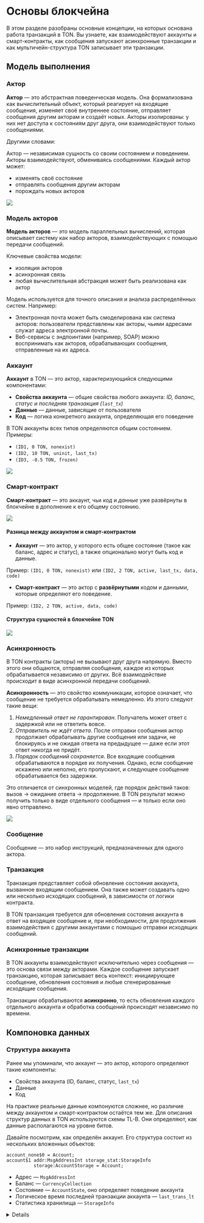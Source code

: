
# Основы блокчейна

В этом разделе разобраны основные концепции, на которых основана работа транзакций в TON. Вы узнаете, как взаимодействуют аккаунты и смарт-контракты, как сообщения запускают асинхронные транзакции и как мультичейн-структура TON записывает эти транзакции.

## Модель выполнения

### Актор

**Актор** — это абстрактная поведенческая модель. Она формализована как вычислительный объект, который реагирует на входящие сообщения, изменяет своё внутреннее состояние, отправляет сообщения другим акторам и создаёт новых. Акторы изолированы: у них нет доступа к состояниям друг друга, они взаимодействуют только сообщениями.

Другими словами:

Актор — независимая сущность со своим состоянием и поведением. Акторы взаимодействуют, обмениваясь сообщениями. Каждый актор может:

- изменять своё состояние
- отправлять сообщения другим акторам
- порождать новых акторов

![](/img/docs/blockchain-fundamentals/actor.svg)

### Модель акторов

**Модель акторов** — это модель параллельных вычислений, которая описывает систему как набор акторов, взаимодействующих с помощью передачи сообщений.

Ключевые свойства модели:

- изоляция акторов
- асинхронная связь
- любая вычислительная абстракция может быть реализована как актор

Модель используется для точного описания и анализа распределённых систем. Например:

- Электронная почта может быть смоделирована как система акторов: пользователи представлены как акторы, чьими адресами служат адреса электронной почты.
- Веб-сервисы с эндпоинтами (например, SOAP) можно воспринимать как акторов, обрабатывающих сообщения, отправленные на их адреса.

### Аккаунт

**Аккаунт** в TON — это актор, характеризующийся следующими компонентами:

- **Свойства аккаунта** — общие свойства любого аккаунта: *ID, баланс, статус и последняя транзакция (`last_tx`)*
- **Данные** — данные, зависящие от пользователя
- **Код** — логика конкретного аккаунта, определяющая его поведение

В TON аккаунты всех типов определяются общим состоянием. Примеры:

- `(ID1, 0 TON, nonexist)`
- `(ID2, 10 TON, uninit, last_tx)`
- `(ID3, -0.5 TON, frozen)`

![](/img/docs/blockchain-fundamentals/account_eng.svg)

### Смарт-контракт

**Смарт-контракт** — это аккаунт, чьи *код* и *данные* уже развёрнуты в блокчейне в дополнение к его общему состоянию.

![](/img/docs/blockchain-fundamentals/smart-contract.svg)

#### Разница между аккаунтом и смарт-контрактом

- **Аккаунт** — это актор, у которого есть общее состояние (такое как баланс, адрес и статус), а также опционально могут быть код и данные.

Пример: `(ID1, 0 TON, nonexist)` или `(ID2, 2 TON, active, last_tx, data, code)`

- **Смарт-контракт** — это актор с **развёрнутыми** кодом и данными, которые определяют его поведение.

Пример: `(ID2, 2 TON, active, data, code)`

#### Структура сущностей в блокчейне TON

![](/img/docs/blockchain-fundamentals/structure_eng.svg)

### Асинхронность

В TON контракты (акторы) не вызывают друг друга напрямую. Вместо этого они общаются, отправляя сообщения, каждое из которых обрабатывается независимо от других. Всё взаимодействие происходит в виде асинхронной передачи сообщений.

**Асинхронность** — это свойство коммуникации, которое означает, что сообщение не требуется обрабатывать немедленно. Из этого следуют такие вещи:

1. *Немедленный ответ не гарантирован*. Получатель может ответ с задержкой или не ответить вовсе.
2. *Отправитель не ждёт ответа*. После отправки сообщения актор продолжает обрабатывать другие сообщения или задачи, не блокируясь и не ожидая ответа на предыдущее — даже если этот ответ никогда не придёт.
3. *Порядок сообщений сохраняется*. Все входящие сообщения обрабатываются в порядке их получения. Однако, если сообщение искажено или неполно, его пропускают, и следующее сообщение обрабатывается без задержки.

Это отличается от синхронных моделей, где порядок действий таков: вызов → ожидание ответа → продолжение.
В TON результат можно получить только в виде отдельного сообщения — и только если оно явно отправлено.

![](/img/docs/blockchain-fundamentals/asynchrony.gif)

### Сообщение

Сообщение — это набор инструкций, предназначенных для одного актора.

### Транзакция

Транзакция представляет собой обновление состояния аккаунта, вызванное входящим сообщением.
Она также может создавать одно или несколько исходящих сообщений, в зависимости от логики контракта.

В TON транзакция требуется для обновления состояния аккаунта в ответ на входящее сообщение и, при необходимости, для продолжения взаимодействия с другими аккаунтами с помощью отправки исходящих сообщений.

### Асинхронные транзакции

В TON аккаунты взаимодействуют исключительно через сообщения — это основа связи между акторами.
Каждое сообщение запускает транзакцию, которая записывает весь контекст: инициирующее сообщение, обновления состояния и любые сгенерированные исходящие сообщения.

Транзакции обрабатываются **асинхронно**, то есть обновления каждого отдельного аккаунта и обработка сообщений происходят независимо по времени.

## Компоновка данных

### Структура аккаунта

Ранее мы упоминали, что аккаунт — это актор, которого определяют такие компоненты:

- Свойства аккаунта (ID, баланс, статус, `last_tx`)
- Данные
- Код

На практике реальные данные компонуются сложнее, но различие между аккаунтом и смарт-контрактом остаётся тем же. Для описания структур данных в TON используются схемы TL-B. Они определяют, как данные располагаются на уровне битов.

Давайте посмотрим, как определён аккаунт.
Его структура состоит из нескольких вложенных объектов:

```tlb
account_none$0 = Account;
account$1 addr:MsgAddressInt storage_stat:StorageInfo
          storage:AccountStorage = Account;
```

- Адрес — `MsgAddressInt`
- Баланс — `CurrencyCollection`
- Состояние — `AccountState`, оно определяет поведение аккаунта
- Логическое время последней транзакции аккаунта — `last_trans_lt`
- Статистика хранилища — `StorageInfo`

<details>
  ```tlb

  account_none$0 = Account;
  account$1 addr:MsgAddressInt storage_stat:StorageInfo
  storage:AccountStorage = Account;

  account_storage$_ last_trans_lt:uint64
  balance:CurrencyCollection state:AccountState
  = AccountStorage;

  account_uninit$00 = AccountState;
  account_active$1 _:StateInit = AccountState;
  account_frozen$01 state_hash:bits256 = AccountState;

  acc_state_uninit$00 = AccountStatus;
  acc_state_frozen$01 = AccountStatus;
  acc_state_active$10 = AccountStatus;
  acc_state_nonexist$11 = AccountStatus;


  _ fixed_prefix_length:(Maybe (## 5)) special:(Maybe TickTock)
  code:(Maybe ^Cell) data:(Maybe ^Cell)
  library:(Maybe ^Cell) = StateInit;

  ```
</details>

Давайте проясним, что из этого является **свойствами аккаунта**, согласно схеме TL-B:

- ID → `MsgAddressInt`
- Баланс → `CurrencyCollection`
- Статус → `AccountState`
- Логическое время последней транзакции (`last_trans_lt`) — также часть общего состояния

А данные и код определяются в поле состояния: `AccountState`.

Теперь давайте подробнее рассмотрим свойства аккаунта и то, как они представлены в компоновке данных.

### Статус аккаунта

TON определяет такие состояния аккаунта `AccountState`:

| Статус   | Код TL-B | Описание                                                                                                                                                                                                                                     |
| -------- | -------- | -------------------------------------------------------------------------------------------------------------------------------------------------------------------------------------------------------------------------------------------- |
| `uninit` | `00`     | Аккаунт существует, но не содержит кода или данных. У него может быть ненулевой баланс, но он ещё не инициализирован.                                                                                                                        |
| `frozen` | `01`     | Аккаунт заморожен: его код и данные удалены, но хеш предыдущего состояния сохранён. Его нельзя использовать, но можно восстановить. У аккаунта нулевой или отрицательный баланс, либо он не соответствует минимальным требованиям воркчейна. |
| `active` | `10`     | Аккаунт включает `StateInit`, что означает «состояние инициализировано», с развёрнутыми кодом и данными. Это означает, что он уже инициализирован. Это активный смарт-контракт, готовый к обработке входящих сообщений.                      |

```tlb
account_uninit$00 = AccountState;
account_active$1 _:StateInit = AccountState;
account_frozen$01 state_hash:bits256 = AccountState;
```

Диаграмма ниже иллюстрирует жизненный цикл аккаунта в блокчейне TON, показывая, как его состояние меняется в различных условиях.

![](/img/docs/blockchain-fundamentals/account_states.svg)

### Структура смарт-контракта

Смарт-контракты — это набор обещаний в цифровой форме, включая протоколы, которые регулируют, как стороны выполняют эти обещания.

В TON под смарт-контрактом обычно понимают:

- Программный код, выполняемый в блокчейне и написанный на языке Tolk, FunC или Tact.
- Аккаунт, который реализует бизнес-логику и код контракта.

Техническое определение смарт-контракта в TON — это `аккаунт` в активном состоянии (`AccountState = active`), у которого:

- инициализировано поле `code` в `StateInit`, содержащее исполняемую логику
- инициализировано поле `data` в `StateInit`, хранящее постоянное состояние контракта

### Адрес

Адрес в TON — это уникальный идентификатор смарт-контракта, необходимый для взаимодействия между участниками сети.
У аккаунта самого по себе есть адрес, но мы полностью определяем адрес для конкретного использования только через смарт-контракт.
Он состоит из следующих компонентов:

- **ID воркчейна** (WorkChain ID) — 32-битное целое число со знаком, указывающее воркчейн, к которому принадлежит аккаунт (например, -1 для мастерчейна, 0 для бейсчейна).
- **ID аккаунта** (Account ID) — 256-битный хеш структуры `StateInit`, которая включает инициализированные свойства контракта `code`, `data` и, опционально, `library`.

:::important
`StateInit` (сокращение от *state initialized*) может меняться за время существования контракта.
Поле `account_id` никогда не меняется, потому что это хеш самого первого `StateInit`, записанного при развёртывании.
:::

Адрес определяется как:

$$
{Address} := ({workchain_id},{account_id})
$$

, где

$$
{account_id}:= {HASH(StateInit)}
$$

Адрес соответствует состоянию контракта при его первичной инициализации, и может быть вычислен даже **до** развёртывания контракта.
Это позволяет использовать адрес заранее — например, для получения токенов или настройки взаимодействий.

Адрес зависит только от `StateInit`, использованного *в момент первого развёртывания контракта*. Даже небольшое изменение в полях `code`, `data` или `library` приводило бы к совершенно другому `account_id` в этом инициализированном состоянии — и, следовательно, к другому **адресу**.

При этом во время обработки сообщений валидаторы проверяют адрес отправителя — и если он оказывается неверным, они автоматически заменяют его на правильный.

## Структура блокчейна

### Блокчейн

**Блокчейн** — это распределённый реестр, состоящий из блоков, в каждом из которых содержится набор данных. Эти блоки криптографически связаны друг с другом через хеши, образуя неизменяемую цепь. Вся эта цепь реплицируется и последовательно поддерживается всеми участниками сети.

### AccountChain

**AccountChain** — это цепочка транзакций, исполненных с одним аккаунтом в блокчейне TON.
Она образует линейную последовательность: `Tx1 → Tx2 → Tx3 → …`, где каждая транзакция ссылается на предыдущую.

Для эффективной обработки и консенсуса транзакции группируют в блоки, например, так:
`[Tx1 → Tx2] → [Tx3 → Tx4 → Tx5] → [] → [Tx6]`. Эти блоки также включают очереди входящих и исходящих сообщений, записывая все события и изменения состояния для аккаунта в течение периода этого блока.

Другими словами, AccountChain — это *микро-блокчейн*, ограниченный одним аккаунтом.
Как и обычный блокчейн, это линейная последовательность транзакций, позволяющая только дописывать данные — но посвящённая только одному аккаунту.
Она хранит и упорядочивает всю историю операций и взаимодействий этого аккаунта, обеспечивая прозрачность и отслеживаемость.

На сетевом уровне многие такие цепочки группируются в **ShardChain** или просто **«шард»**, в который входит набор разных аккаунтов. Эта абстракция поддерживает логическую группировку *AccountChains* в физической инфраструктуре *ShardChain ↔ Валидатор*.

Диаграмма ниже представляет графическое представление цепочки AccountChain и её структуры.
![](/img/docs/blockchain-fundamentals/accountchain.svg)

### ShardChain

**Шардчейн** (ShardChain), **шард** — это блокчейн, который группирует несколько AccountChain.

В то время как AccountChain представляет историю транзакций одного аккаунта, шардчейн обрабатывает и хранит данные для группы аккаунтов, у которых совпадает префикс двоичных адресов (например, все адреса, начинающиеся с `0b00101`).
Шардчейны также облегчают маршрутизацию сообщений между аккаунтами, обеспечивая как доставку, так и порядок: если одно сообщение отправлено раньше другого, оно прибудет первым.

Каждый валидатор отвечает за определённый шардчейн или группу из них, что позволяет сети обрабатывать транзакции одновременно в разных шардах.

![](/img/docs/blockchain-fundamentals/shardchain.svg)

### Воркчейн

**Воркчейн** (WorkChain) — это более высокий уровень блокчейна, который группирует различные шардчейны в *единую рабочую группу*.

В то время как каждый шардчейн управляет набором аккаунтов с общим префиксом двоичного адреса, воркчейн определяет общие правила (вроде расценок газа и конфигурации шардинга), которым должен следовать каждый шард этого воркчейна. Другими словами, он служит областью определённых правил, управляющей своими шардами по одному и тому же протоколу.

TON поддерживает до 2³² воркчейнов, каждый из которых может быть разделён на шардчейны количеством до 2⁶⁰.

В настоящее время в TON работают два воркчейна: **бейсчейн** (BaseChain) и **мастерчейн** (MasterChain).

### Мастерчейн и бейсчейн

**Бейсчейн** (BaseChain) — это основная цепочка для исполнения повседневных транзакций и смарт-контрактов.
Она оптимизирована для низких комиссий, что делает её подходящей для обычных пользователей и разработчиков.

![](/img/docs/blockchain-fundamentals/basechain.svg)

**Мастерчейн** (MasterChain) — это основной координирующий блокчейн, состоящий из одного шардчейна. Он содержит:

- параметры протокола
- текущий набор валидаторов и их доли
- цепочки аккаунтов валидаторов
- метаданные обо всех активных воркчейнах и шардчейнах
- хеши последних блоков из всех других цепочек

Затраты на газ в мастерчейне намеренно высоки ради стабильности, приоритизации критических операций и предотвращения спама.

Благодаря иерархической структуре воркчейнов и шардчейнов, TON образует **«блокчейн из блокчейнов»** — масштабируемую архитектуру, в которой каждая цепочка работает независимо, и все блоки ссылаются на своих предшественников через криптографические хеши.

![](/img/docs/blockchain-fundamentals/chain-of-chains.svg)

### Тестнет и мейннет

#### Мейннет (основная сеть)

**Мейннет** (mainnet) — это активная продакшн-сеть, в которой:

- все транзакции реальны
- используются реальные токены (например, настоящий Toncoin)

Все пользователи и все запущенные в продакшне проекты используют мейннет.

#### Тестнет (тестовая сеть)

**Тестнет** (testnet) — это независимая блокчейн-сеть, которая копирует функциональность основной сети, но использует монеты без ценности. В тестнете:

- используются тестовые монеты, не имеющие реальной ценности
- можно безопасно тестировать контракты, транзакции, DApps, проверять ошибки
- блокчейн может быть сброшен или изменён в любое время

Тестнет необходим для безопасной разработки и отладки перед запуском в основную сеть.

## Следующий шаг

Вы изучили основы транзакций — теперь давайте посмотрим, **что заставляет их происходить.**

<Button href="/v3/guidelines/dapps/transactions/message-driven-execution" colorType={'primary'} sizeType={'sm'}>
  Узнайте, как сообщения приводят к транзакциям
</Button>

<Feedback />
